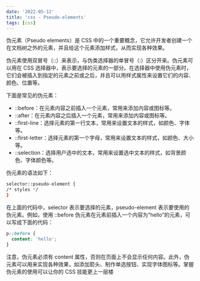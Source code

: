 ```yaml
---
date: '2022-05-12'
title: 'css - Pseudo-elements'
tags: [css]
---
```


伪元素（Pseudo elements）是 CSS 中的一个重要概念，它允许开发者创建一个在文档树之外的元素，并且给这个元素添加样式，从而实现各种效果。

伪元素使用双冒号（::）来表示，与伪类选择器的单冒号（:）区分开来。伪元素可以用在 CSS 选择器中，表示要选择的元素的一部分。在选择器中使用伪元素时，它们会被插入到指定的元素之前或之后，并且可以用样式属性来设置它们的内容、颜色、位置等。

下面是常见的伪元素：

- ::before：在元素内容之前插入一个元素，常用来添加内容或图标等。
- ::after：在元素内容之后插入一个元素，常用来添加内容或图标等。
- ::first-line：选择元素的第一行文本，常用来设置文本的样式，如颜色、字体等。
- ::first-letter：选择元素的第一个字母，常用来设置文本的样式，如颜色、大小等。
- ::selection：选择用户选中的文本，常用来设置选中文本的样式，如背景颜色、字体颜色等。

伪元素的语法如下：

```bash
selector::pseudo-element {
/* styles */
}
```

在上面的代码中，selector 表示要选择的元素，pseudo-element 表示要使用的伪元素。例如，使用 ::before 伪元素在元素前插入一个内容为“hello”的元素，可以写成下面的代码：

```css
p::before {
  content: 'hello';
}
```

注意，伪元素必须有 content 属性，否则在页面上不会显示任何内容。此外，伪元素可以用来实现各种效果，如添加箭头、制作单选按钮、实现字体图标等。掌握伪元素的使用可以让你的 CSS 技能更上一层楼
